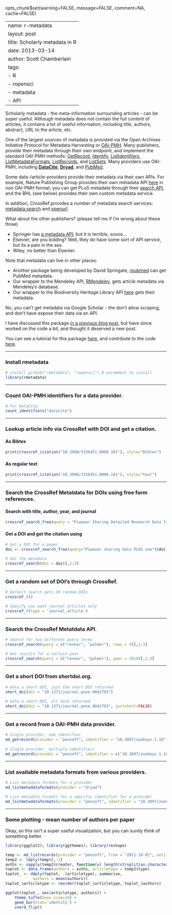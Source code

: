 opts_chunk$set(warning=FALSE, message=FALSE, comment=NA, cache=FALSE)

---
name: r-metadata
layout: post
title: Scholarly metadata in R
date: 2013-03-14
author: Scott Chamberlain
tags: 
- R
- ropensci
- metadata
- API
---

Scholarly metadata - the meta-information surrounding articles - can be super useful.  Although metadata does not contain the full content of articles, it contains a lot of useful information, including title, authors, abstract, URL to the article, etc. 

One of the largest sources of metadata is provided via the Open Archives Initiative Protocol for Metadata Harvesting or [OAI-PMH](http://www.openarchives.org/OAI/openarchivesprotocol.html). Many publishers, provide their metadata through their own endpoint, and implement the standard OAI-PMH methods: [GetRecord](http://www.openarchives.org/OAI/openarchivesprotocol.html#GetRecord), [Identify](http://www.openarchives.org/OAI/openarchivesprotocol.html#Identify), [ListIdentifiers](http://www.openarchives.org/OAI/openarchivesprotocol.html#ListIdentifiers), [ListMetadataFormats](http://www.openarchives.org/OAI/openarchivesprotocol.html#ListMetadataFormats), [ListRecords](http://www.openarchives.org/OAI/openarchivesprotocol.html#ListRecords), and [ListSets](http://www.openarchives.org/OAI/openarchivesprotocol.html#ListSets). Many providers use OAI-PMH, including [__DataCite__](http://oai.datacite.org/), [__Dryad__](http://wiki.datadryad.org/Data_Access#OAI-PMH), and [PubMed](http://www.ncbi.nlm.nih.gov/pmc/tools/oai/).

Some data-/article-providers provide their metadata via their own APIs. For example, Nature Publishing Group provides their own metadata API [here](http://developers.nature.com/docs) in non OAI-PMH format; you can get PLoS metadata through their [search API](http://api.plos.org/), and the BHL (see below) provides their own custom metadata service.

In addition, CrossRef provides a number of metadata search services: [metadata search](http://search.labs.crossref.org/help/api) and [openurl](http://labs.crossref.org/openurl/). 

What about the other publishers? (please tell me if I'm wrong about these three) 

+ Springer has [a metadata API](http://dev.springer.com/docs), but it is terrible, soooo...
+ Elsevier, are you kidding? Well, they do have some sort of API service, but its a pain in the ass. 
+ Wiley, no better than Elsevier.

Note that metadata can live in other places:

+ Another package being developed by David Springate, [rpubmed](https://github.com/ropensci/rpubmed) can get PubMed metadata. 
+ Our wrapper to the Mendeley API, [RMendeley](https://github.com/ropensci/rmendeley), gets article metadata via Mendeley's database. 
+ Our wrapper to the Biodiversity Heritage Library API [here](http://www.biodiversitylibrary.org/api2/docs/docs.html) gets their metadata. 

No, you can't get metadata via Google Scholar - the don't allow scraping, and don't have expose their data via an API.

I have discussed this package [in a previous blog post](http://schamberlain.github.com/2012/09/rmetadata/), but have since worked on the code a bit, and thought it deserved a new post. 

You can see a tutorial for this package [here](http://ropensci.github.com/rmetadata/), and contribute to the code [here](https://github.com/ropensci/rmetadata).

***************

### Install rmetadata
```r
# install_github("rmetadata", "ropensci") # uncomment to install
library(rmetadata)
```

***************

### Count OAI-PMH identifiers for a data provider.
	
```r
# For DataCite.
count_identifiers("datacite")
```

*********
	
### Lookup article info via CrossRef with DOI and get a citation.

#### As Bibtex
	
```r
print(crossref_citation("10.3998/3336451.0009.101"), style="Bibtex")
```
	
#### As regular text
	
```r
print(crossref_citation("10.3998/3336451.0009.101"), style="text")
```
	
*********
	
### Search the CrossRef Metatdata for DOIs using free form references.
	
#### Search with title, author, year, and journal
	
```r
crossref_search_free(query = "Piwowar Sharing Detailed Research Data Is Associated with Increased Citation Rate PLOS one 2007") 
```
	
#### Get a DOI and get the citation using \code{crossref_search}
	
```r
# Get a DOI for a paper
doi <- crossref_search_free(query="Piwowar sharing data PLOS one")$doi

# Get the metadata
crossref_search(doi = doi)[,1:3]
```

*********
	
### Get a random set of DOI's through CrossRef.
	
```r
# Default search gets 20 random DOIs
crossref_r()

# Specify you want journal articles only
crossref_r(type = 'journal_article')
```
	
*********
	
### Search the CrossRef Metatdata API. 
	
```r
# Search for two different query terms
crossref_search(query = c("renear", "palmer"), rows = 4)[,1:3]

# Get results for a certain year
crossref_search(query = c("renear", "palmer"), year = 2010)[,1:3]
```
	
*********
	
### Get a short DOI from shortdoi.org.
	
```r
# Geta a short DOI, just the short DOI returned
short_doi(doi = "10.1371/journal.pone.0042793")
 
# Geta a short DOI, all data returned
short_doi(doi = "10.1371/journal.pone.0042793", justshort=FALSE)
```
	
*********
	
### Get a record from a OAI-PMH data provider.
	
```r
# Single provider, one identifier
md_getrecord(provider = "pensoft", identifier = "10.3897/zookeys.1.10")
 
# Single provider, multiple identifiers
md_getrecord(provider = "pensoft", identifier = c("10.3897/zookeys.1.10","10.3897/zookeys.4.57"))
```
	
*********

### List available metadata formats from various providers. 
	
```r
# List metadata formats for a provider
md_listmetadataformats(provider = "dryad")

# List metadata formats for a specific identifier for a provider
md_listmetadataformats(provider = "pensoft", identifier = "10.3897/zookeys.1.10")
```

*********

### Some plotting - mean number of authors per paper

Okay, so this isn't a super useful visualization, but you can surely think of something better. 

```r
library(ggplot2); library(ggthemes); library(reshape)

temp <- md_listrecords(provider = "pensoft", from = "2011-10-01", until="2012-01-01")
temp2 <- ldply(temp)[,-1]
auths <- sapply(temp2$creator, function(x) length(strsplit(as.character(x), ";")[[1]]))
toplot <- data.frame(authors = auths, articletype = temp2$type)
toplot_ <- ddply(toplot, .(articletype), summarise, 
			authors = mean(authors))
toplot_$articletype <- reorder(toplot_$articletype, toplot_$authors)

ggplot(toplot_, aes(articletype, authors)) +
	theme_tufte(base_size=16) +
	geom_bar(stat='identity') +
	coord_flip()
```